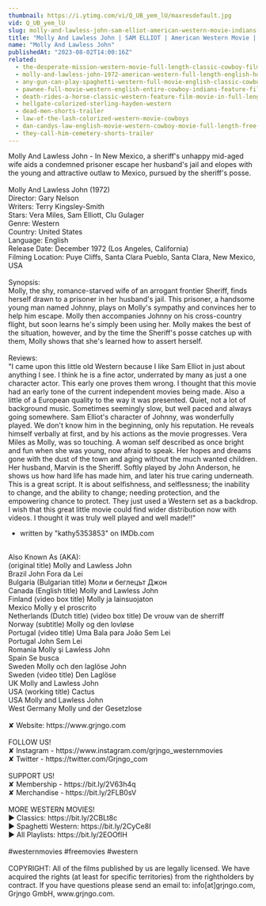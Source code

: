 ```yaml
---
thumbnail: https://i.ytimg.com/vi/Q_UB_yem_lU/maxresdefault.jpg
vid: Q_UB_yem_lU
slug: molly-and-lawless-john-sam-elliot-american-western-movie-indians-cowboys
title: "Molly And Lawless John | SAM ELLIOT | American Western Movie | Indians | Cowboys"
name: "Molly And Lawless John"
publishedAt: "2023-08-02T14:00:16Z"
related:
  - the-desperate-mission-western-movie-full-length-classic-cowboy-film-english-watchfree
  - molly-and-lawless-john-1972-american-western-full-length-english-hd-free-full-moves
  - any-gun-can-play-spaghetti-western-full-movie-english-classic-cowboy-film-free-full-westerns
  - pawnee-full-movie-western-english-entire-cowboy-indians-feature-film-free-full-westerns
  - death-rides-a-horse-classic-western-feature-film-movie-in-full-length-full-movies-for-free
  - hellgate-colorized-sterling-hayden-western
  - dead-men-shorts-trailer
  - law-of-the-lash-colorized-western-movie-cowboys
  - dan-candys-law-english-movie-western-cowboy-movie-full-length-free-movie-on-youtube
  - they-call-him-cemetery-shorts-trailer
---
```


Molly And Lawless John - In New Mexico, a sheriff's unhappy mid-aged wife aids a condemned prisoner escape her husband's jail and elopes with the young and attractive outlaw to Mexico, pursued by the sheriff's posse.<br />
<br />
Molly And Lawless John (1972)<br />
Director: Gary Nelson<br />
Writers: Terry Kingsley-Smith<br />
Stars: Vera Miles, Sam Elliott, Clu Gulager<br />
Genre: Western<br />
Country: United States<br />
Language: English<br />
Release Date: December 1972 (Los Angeles, California)<br />
Filming Location: Puye Cliffs, Santa Clara Pueblo, Santa Clara, New Mexico, USA<br />
<br />
Synopsis:<br />
Molly, the shy, romance-starved wife of an arrogant frontier Sheriff, finds herself drawn to a prisoner in her husband's jail. This prisoner, a handsome young man named Johnny, plays on Molly's sympathy and convinces her to help him escape. Molly then accompanies Johnny on his cross-country flight, but soon learns he's simply been using her. Molly makes the best of the situation, however, and by the time the Sheriff's posse catches up with them, Molly shows that she's learned how to assert herself.<br />
<br />
Reviews:<br />
"I came upon this little old Western because I like Sam Elliot in just about anything I see. I think he is a fine actor, underrated by many as just a one character actor. This early one proves them wrong. I thought that this movie had an early tone of the current independent movies being made. Also a little of a European quality to the way it was presented. Quiet, not a lot of background music. Sometimes seemingly slow, but well paced and always going somewhere. Sam Elliot's character of Johnny, was wonderfully played. We don't know him in the beginning, only his reputation. He reveals himself verbally at first, and by his actions as the movie progresses. Vera Miles as Molly, was so touching. A woman self described as once bright and fun when she was young, now afraid to speak. Her hopes and dreams gone with the dust of the town and aging without the much wanted children. Her husband, Marvin is the Sheriff. Softly played by John Anderson, he shows us how hard life has made him, and later his true caring underneath. This is a great script. It is about selfishness, and selflessness; the inability to change, and the ability to change; needing protection, and the empowering chance to protect. They just used a Western set as a backdrop. I wish that this great little movie could find wider distribution now with videos. I thought it was truly well played and well made!!"<br />
- written by "kathy5353853" on IMDb.com<br />
<br />
Also Known As (AKA):<br />
(original title) Molly and Lawless John<br />
Brazil John Fora da Lei<br />
Bulgaria (Bulgarian title) Моли и беглецът Джон<br />
Canada (English title) Molly and Lawless John<br />
Finland (video box title) Molly ja lainsuojaton<br />
Mexico Molly y el proscrito<br />
Netherlands (Dutch title) (video box title) De vrouw van de sherriff<br />
Norway (subtitle) Molly og den lovløse<br />
Portugal (video title) Uma Bala para João Sem Lei<br />
Portugal John Sem Lei<br />
Romania Molly şi Lawless John<br />
Spain Se busca<br />
Sweden Molly och den laglöse John<br />
Sweden (video title) Den Laglöse<br />
UK Molly and Lawless John<br />
USA (working title) Cactus<br />
USA Molly and Lawless John<br />
West Germany Molly und der Gesetzlose<br />
<br />
✘ Website: https://www.grjngo.com<br />
<br />
FOLLOW US!<br />
✘ Instagram - https://www.instagram.com/grjngo_westernmovies<br />
✘ Twitter - https://twitter.com/Grjngo_com<br />
<br />
SUPPORT US!<br />
✘ Membership - https://bit.ly/2V63h4q<br />
✘ Merchandise - https://bit.ly/2FLB0sV<br />
<br />
MORE WESTERN MOVIES! <br />
► Classics: https://bit.ly/2CBLt8c <br />
► Spaghetti Western: https://bit.ly/2CyCe8I <br />
► All Playlists: https://bit.ly/2EOOfIH <br />
<br />
#westernmovies #freemovies #western<br />
<br />
COPYRIGHT: All of the films published by us are legally licensed. We have acquired the rights (at least for specific territories) from the rightholders by contract. If you have questions please send an email to: info[at]grjngo.com, Grjngo GmbH, www.grjngo.com.